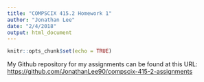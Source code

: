 ```yaml
---
title: "COMPSCIX 415.2 Homework 1"
author: "Jonathan Lee"
date: "2/4/2018"
output: html_document
---
```


```r
knitr::opts_chunk$set(echo = TRUE)
```
My Github repository for my assignments can be found at this URL: [https://github.com/JonathanLee90/compscix-415-2-assignments](https://github.com/JonathanLee90/compscix-415-2-assignments)